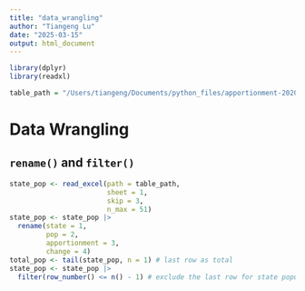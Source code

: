 ```yaml
---
title: "data_wrangling"
author: "Tiangeng Lu"
date: "2025-03-15"
output: html_document
---
```


```r
library(dplyr)
library(readxl)
```

```r
table_path = "/Users/tiangeng/Documents/python_files/apportionment-2020-table01.xlsx"
```

# Data Wrangling

## `rename()` and `filter()`

```r
state_pop <- read_excel(path = table_path,
                        sheet = 1,
                        skip = 3,
                        n_max = 51)
state_pop <- state_pop |>
  rename(state = 1, 
         pop = 2, 
         apportionment = 3, 
         change = 4)
total_pop <- tail(state_pop, n = 1) # last row as total
state_pop <- state_pop |>
  filter(row_number() <= n() - 1) # exclude the last row for state population data frame
```

